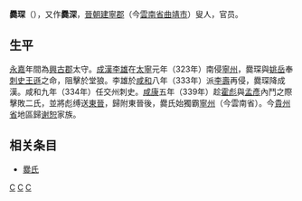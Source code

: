 {{unreferenced|time=2011-07-24T11:08:54+00:00}}
'''爨琛'''（{{bd|？||？||catIdx=C爨}}），又作'''爨深'''，[[晉朝|晉朝]][[建寧郡|建寧郡]]（今[[雲南省|雲南省]][[曲靖市|曲靖市]]）叟人，官员。

== 生平 ==
[[永嘉_(西晋)|永嘉]]年間為[[興古郡|興古郡]]太守。[[成漢|成漢]][[李雄|李雄]]在[[太宁_(东晋)|太寧]]元年（323年）南侵[[寧州|寧州]]，爨琛與[[姚岳_(晋朝)|姚岳]]奉[[刺史|刺史]][[王遜|王遜]]之命，阻擊於堂狼。李雄於[[咸和_(东晋)|咸和]]八年（333年）派[[李壽|李壽]]再侵，爨琛降成漢。咸和九年（334年）任交州刺史。[[咸康_(东晋)|咸康]]五年（339年）趁[[霍彪|霍彪]]與[[孟彥|孟彥]]內鬥之際擊敗二氏，並將彪缚送[[東晉|東晉]]，歸附東晉後，爨氏始獨霸[[寧州|寧州]]（今雲南省）。今[[貴州省|貴州省]]地區歸[[谢恕|谢恕]]家族。

==相关条目==
*[[爨氏|爨氏]]
{{爨氏首領}}
[[分类:爨姓|C]]
[[分类:建宁人|C]]
[[分类:晋朝人|C]]
